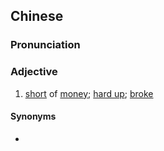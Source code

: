 ==Chinese==
{{zh-forms|s=手头紧|type=21}}

===Pronunciation===
{{zh-pron
|m=shǒutóu jǐn,er=2
|c=sau2 tau4 gan2
|cat=a
}}

===Adjective===
{{zh-adj}}

# [[short]] of [[money]]; [[hard up]]; [[broke]]

====Synonyms====
* {{zh-l|手緊}}